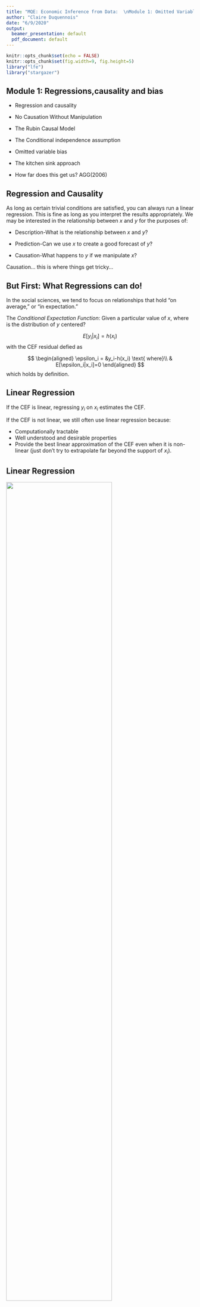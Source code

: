---
title: "MQE: Economic Inference from Data:  \nModule 1: Omitted Variable Bias"
author: "Claire Duquennois"
date: "6/9/2020"
output:
  beamer_presentation: default
  pdf_document: default
---


```{r setup, include=FALSE}
knitr::opts_chunk$set(echo = FALSE)
knitr::opts_chunk$set(fig.width=9, fig.height=5) 
library("lfe")
library("stargazer")
```
## Module 1: Regressions,causality and bias

- Regression and causality

- No Causation Without Manipulation

- The Rubin Causal Model

- The Conditional independence assumption

- Omitted variable bias

- The kitchen sink approach

- How far does this get us? AGG(2006)


## Regression and Causality

As long as certain trivial conditions are satisfied, you can always run a linear regression. This is fine as long as you interpret the results appropriately. We may be interested in the relationship between $x$ and $y$ for the purposes of:

- Description-What is the relationship between $x$ and $y$?

- Prediction-Can we use $x$ to create a good forecast of $y$?

- Causation-What happens to $y$ if we manipulate $x$?

Causation... this is where things get tricky...

## But First: What Regressions can do!

In the social sciences, we tend to focus on relationships that hold "on average," or "in expectation."  

The *Conditional Expectation Function*: Given a particular value of $x$, where is the distribution of $y$ centered?

$$
E[y_i|x_i]=h(x_i)
$$
with the CEF residual defied as

$$
\begin{aligned}
\epsilon_i = &y_i-h(x_i) \text{ where}\\ 
& E[\epsilon_i|x_i]=0
\end{aligned}
$$
which holds by definition. 

## Linear Regression

If the CEF is linear, regressing $y_i$ on $x_i$ estimates the CEF. 

If the CEF is not linear, we still often use linear regression because:

- Computationally tractable
- Well understood and desirable properties
- Provide the best linear approximation of the CEF even when it is non-linear (just don't try to extrapolate far beyond the support of $x_i$).

## Linear Regression

\center ![]("images\linearprojectioncomic.png"){width=75%}



## Estimating the CEF

Let 

$$
y_i=\beta_0+\beta_1x_i+\epsilon
$$

- Run a linear regression of $y_i$ on $x_i$ 

- Get estimates $\hat{\beta}_0$ and $\hat{\beta}_1$ of the true population $\beta_0$ and $\beta_1$

- Calculate $\hat{y}_i=\hat{\beta}_0+\hat{\beta}_1x_i$, the predicted value for $y_i$ given $x_i$, such that 
$$
\hat{y}_i=E[y_i|x_i], \text{ the CEF.}
$$
If you are interested in description or prediction, this is fine and we can end the class here!

## Application: Regression for Prediction

Who might be interested in using regressions for prediction?

Suppose you are a bank interested in predicting customer's ability to repay student loans. You have a subset of CPS data on earnings and the number of years spent in education. You have a subset of CPS data that includes earnings and years in education.

You estimate the following on working age adults (22+):

$$
Income_i=\beta_0+\beta_1 Schooling_i+\epsilon_i
$$

## Application: Lets do some coding!

\center ![]("images\code_quality.png"){width=75%}

## Application: Regression for Prediction

\tiny
```{r chunk1, echo = TRUE}

mydata<-read.csv("data/cps_clean.csv")

reg1<-lm(inctot~edu,mydata[mydata$age>22,])
summary(reg1)

```
\normalsize
So an extra year of education **predicts** earnings that are 8,054 USD higher (since $\hat{\beta}_1=8054$). 

## Application: Regression for Prediction

\center ![]("images\scatterintuitioncomic.png"){width=75%}


## Application: Regression for Prediction
\tiny
```{r chunk1a, echo = TRUE}

plot(mydata[mydata$age>22 & mydata$inctot<300000,]$edu, 
     mydata[mydata$age>22 & mydata$inctot<300000,]$inctot)
```

## Application: Regression for Prediction

Using these estimate we can predict the difference in annual income between a high school and college grad as

$$\begin{aligned}
\widehat{Income}_{col}-\widehat{Income}_{hs} & =(\hat{\beta_0}+\hat{\beta_1}*16)-(\hat{\beta_0}+\hat{\beta_1}*12)\\
& =\hat{\beta_1}*4\\
& = 8,054*4=\$32,216.
\end{aligned}$$

So we would **predict** annual returns of $32,216.

## Application: Regression for Prediction

Alternatively, we could create an indicator variable set to 1 for individuals with college educations and estimate it on the subset of individuals who have at least 12 years of schooling:

\begin{equation}
\begin{split}
Income_i=\beta_0+\beta_1 CollGrad_i+\epsilon_i
\end{split}
\end{equation}

## Application: Regression for Prediction

\tiny
```{r chunk2, echo=TRUE}

mydata$collgrad<-0
mydata$collgrad[mydata$edu>=16]<-1

reg2<-lm(inctot~collgrad,mydata[mydata$edu>=12 & mydata$age>22,])
summary(reg2)

```

\normalsize
$\hat{\beta}_1=44,842$, so having a four year college degree \textbf{predicts} earnings that are \$44,842 higher.


## Application: Regression for Prediction

The key point: we are not saying that the college degree **caused** higher earnings, but it does **predict** higher earnings. For many applications, prediction is enough. 

To get causation, we need to do a lot more work. 

\center ![]("images\corcauscomic.png"){width=75%}


## "No Causation Without Manipulation"

**What if we are interested in causal effects?** 

It was easy to estimate the relationship between income and schooling. As illustrated in the application, I estimated

$$
Income_i=\beta_0+\beta_i Schooling_i+\epsilon 
$$
and was able to recover the conditional expectation function

$$
E[Income_i|Schooling_i]=\hat{Income}_i=\hat{\beta}_0+\hat{\beta}_1Schooling_i 
$$
BUT this only tells us how income and schooling co-vary. This **DOES NOT** tell us what would happen to income if there was an **"exogenous"** change in schooling. 

## What is the difference? 

Here, schooling is **"endogenously"** determined. For example:

- those who expect to benefit the most select into schooling.

- those with the highest family incomes select into schooling. 

A regression coefficient estimated using data on **endogenous** schooling choices will not  correspond to the effects of an **exogenous** change in schooling. 

To estimate the **causal** effect, we will need to identify some type of **manipulation** that created an **exogenous** change in schooling.  

## A note on interpretation

It in NOT the case that the endogenous estimate is \textit{wrong} and the exogenous estimate is \textit{right}. They are simply measuring different things and should be interpreted accordingly. 

Regarding our estimates using the endogenous CPS data:

**CORRECT:**

*"We can expect the earnings of a person with one additional year of schooling to be $ $\hat{\beta}_1$ higher."*

**INCORRECT:**

*"One additional year of schooling CAUSES earnings to increase by $ $\hat{\beta}_1$."*


## The Rubin Causal Model

**_Two roads diverged in a yellow wood,_**  
**_And sorry I could not travel both_**  
**_--Robert Frost_**

To understand causal inference, it is helpful to think about how a unit has different potential outcomes depending on it's treatment status. 

## The Rubin Causal Model


Let $D_i$ be a binary treatment variable that could affect outcome $Y_i$. Each unit faces two potential outcomes:

$$
\begin{split}
Y_i& = \begin{cases}
      Y_i(1) & \text{ if } D_i=1 \text{ (\textit{the treatment condition})}\\
      Y_i(0) & \text{ if } D_i=0 \text{ (\textit{the control condition})}
    \end{cases}  \\
\end{split}
$$
The problem: Unobserved **counterfactuals**. We will never observe both $Y_i(1)$ and $Y_i(0)$. 


## Example: Does going to college cause higher earnings?


Let the treatment, $D_i$ be going to college. Each high school graduate faces two potential outcomes:

$$
\begin{split}
\text{\textit{potential outcomes}}= \begin{cases}
      earn_{i,col} & \text{ if \textit{i} goes to college} \text{ (\textit{treatment})}\\
      earn_{i,no col} & \text{ if \textit{i} no college} \text{ (\textit{control})}
    \end{cases}  
\end{split}
$$

We can conceive of both  $earn_{i,col}$ and $earn_{i,no col}$ (but will only ever observe one or the other).

The treatment is potentially manipulable: we can imagine a policy or intervention that could make either of these values observable. 

## "No Causation without Manipulation" (2)

Can you conceptualize both $Y_i(1)$ and $Y_i(0)$ for the same unit?

**\underline{If no:}** D does not correspond to a potentially manipulable treatment.

- We need to further define the problem. 

**Example: Does being a woman \underline{cause} lower earnings?**

It is not possible for me to imagine some intervention that would reveal what my earnings outcome would have been if I was a man. 

We know that being a woman **_predicts_** lower earnings, but the causal question as posed is ill defined.

## Causal Effects

Define the causal effect of treatment $D=1$ on outcome $Y$ for unit $i$ as

$$
Y_i(1)-Y_i(0)=\tau_i
$$
Note: the treatment effect is relative and specific to observation $i$.

But how can we identify $\tau_i$ if we never observe both $Y_i(1)$ and $Y_i(0)$ for a given unit?

## The Fundamental Problem of Causal Inference

It is impossible to observe the value of $Y_i(1)$ and $Y_i(0)$ in the same unit $i$ and, therefore, it is impossible to observe $\tau_i$, the effect for unit $i$ of the treatment on it's outcome, $Y_i$. (Holland 1986)

\centering
__So, are we doomed?__

\raggedright

No! Though we can't identify $\tau_i$ at the unit level, we can identify the *Average Causal Treatment Effect* (ATE) 



$$
\bar{\tau}=E[Y_i(1)-Y_i(0)]=E[Y_i(1)]-E[Y_i(0)]
$$

with the right research design, we can recover $\bar{\tau}$.

## The Conditional Independence Assumption


Suppose a constant treatment effect such that $\tau=Y_i(1)-Y_i(0)$. Since

$$
\begin{aligned}
Y_i&=Y_i(0)+(Y_i(1)-Y_i(0))D_i\\
&=Y_i(0)+\tau D_i\\
&=E[Y_i(0)]+\tau D_i+Y_i(0)-E[Y_i(0)]\\
&=\alpha+\tau D_i+\eta_i
\end{aligned}
$$
where $\alpha=E[Y_i(0)]$, $\tau=Y_i(1)-Y_i(0)$ and $\eta_i$ is the random part of $Y_i(0)$ since $\eta_i=Y_i(0)-E[Y_i(0)]$. 

## The Conditional Independence Assumption

The expected outcomes of someone with and someone without treatment is then given by 

$$
\begin{aligned}
E[Y_i(1)]&=\alpha+\tau+E[\eta_i|D_i=1]\\
E[Y_i(0)]&=\alpha+E[\eta_i|D_i=0]
\end{aligned}
$$

so that the difference between these outcomes can be broken down into 

$$
 E[Y_i(1)]-E[Y_i(0)] = 
    \underbrace{\tau}_\text{treatment effect} + \underbrace{E[\eta_i|D_i=1]-E[\eta_i|D_i=0]}_\text{selection bias}
$$



## The Conditional Independence Assumption

So if I run $Y_i=\alpha+\tau D_i+\eta_i$, the estimated $\tilde{\tau}\neq \tau$ if there is selection bias such that $E[\eta_i|D_i=1]\neq E[\eta_i|D_i=0]$. 

This will occur if absent treatment, those who would select into treatment have a different expected outcome compared to those who would not select into treatment
$$
E[Y_i(0)|D_i=1]\neq E[Y_i(0)|D_i=0],
$$ 
because treatment is not random. Formally,

$$
\{Y_i(1), Y_i(0)\} \not\perp  D_i.
$$

## Example

I naively use my observational CPS data and estimate 
$$
\begin{split}
earnings_i=\tilde{\alpha}+\tilde{\tau} college_i+\epsilon_i.
\end{split}
$$
If I want to estimate $\tau$, the **causal** effect of a college degree on earnings, this estimate, $\tilde{\tau}$ will be biased: $E[\tilde{\tau}]\neq \tau$. 

Why? 

\underline{Selection bias:} If people who receive college degrees would have had higher earnings even without the degree,

$$
E[\eta_i|D_i=1]>E[\eta_i|D_i=0].
$$


## The Conditional Independence Assumption

**The Conditional Independence Assumption**: conditional on observed characteristics, $X_i$, selection bias disappears and 
$$
\{Y_i(1), Y_i(0)\} \perp  D_i|X_i.
$$

If CIA holds, once I control for $X_i$, treatment is as good as randomly assigned. If this is the case, our comparisons have a causal interpretation and 

$$
E[Y_i(1)|X_i]-E[Y_i(0)|X_i]=E[Y_i(1)-Y_i(0)|X_i].
$$

## The Conditional Independence Assumption

\center ![]("images\ciacomic.png"){width=50%}

## CIA in Regressions

If I estimate $Y_i=\alpha+\tau D_i +\eta_i$, $E[\tilde{\tau}]\neq \tau$ due to selection bias. **Now suppose CIA holds given a vector of observed covariates, $X'_i$.**

- I can decompose $\eta_i$:  $\eta_i=X'_i\gamma+\nu_i$ with: $E[\eta_i|X_i]=X'_i\gamma$

- If the CIA assumption holds, then 
$$
E[Y_i(D)|X_i]=\alpha+\tau D_i+X'_i \gamma
$$
and 
$$
Y_i(D)=\alpha+\tau D_i+X'_i \gamma+\nu_i
$$
where the $\nu_i$ residuals are uncorrelated with $D_i$ and $X'_i$.

- Thus
$$
E[\hat{\tau}]=\tau
$$
and we can interpret $\hat{\tau}$ as the causal effect of interest.


## Example: 

If I estimate $Income_i=\tilde{\alpha}+\tilde{\tau}college_i+\epsilon_i$ we saw that  $E[\tilde{\tau}]\neq\tau$ due to selection bias. 

**Suppose CIA holds if I condition on a student's household income.**
(ie. if I control for student household income, which students complete college is as good as randomly assigned) .

Then
$$
earnings_i=\hat{\alpha}+\hat{\tau}+\hat{\gamma}hhinc_i+\epsilon_i
$$
 and $E[\hat{\tau}]=\tau$: a college degree causes earnings to increase by $\hat{\tau}$ USD. 
 
 **WARNING: This is a big assumption, that often does not hold.** 



## Omitted Variable Bias

Suppose the true model is given by 
$$
Y_i=\beta_0+\beta_1 x_{1i}+\beta_2 x_{2i}+\nu_i
$$
but I failed to include $x_{2i}$ and instead estimated 
$$
Y_i=\tilde{\beta}_0+\tilde{\beta}_1 x_{1i}+\epsilon_i.
$$
If there is a relationship between $x_{1i}$ and $x_{2i}$ such that 
$$
x_{2i}=\rho_0+\rho_1 x_{1i}+\varepsilon_i
$$
we can substitute this into the first equation and by rearranging,
$$
Y_i=\underbrace{(\beta_0+\beta_2\rho_0)}_{\tilde{\beta}_0}+\underbrace{(\beta_1+\beta_2 \rho_2)}_{\tilde{\beta}_1} x_{1i}+\underbrace{(\beta_2 \varepsilon_i+\nu_i)}_{\epsilon_i},
$$
show that 
$$
\tilde{\beta_1}=\underbrace{\beta_1}_\text{treatment effect}+\underbrace{\beta_2 \rho_2}_\text{bias}.
$$

## Omitted variable bias

$$
\tilde{\beta_1}-\beta_1=\underbrace{\beta_2 \rho_2}_\text{bias}
$$

We can thus sign the bias by signing $\beta_2$, the covariance between $x_{2i}$ and $Y_i$, and signing $\rho_2$, the covariance between $x_{2i}$ and $x_{1i}$. 

|--------------------| $Cov(x,x_{ov})>0$ | $Cov(x,x_{ov})<0$|
| ------------------ | ----------------- | ---------------- |
|  $Cov(y,x_{ov})>0$ | Upward Bias       | Downward Bias    |
| $Cov(y,x_{ov})<0$  | Downward Bias     | Upward Bias      |



## Example: Using CPS data

I am interested in how health related to income. Using my CPS sample of working age adults I estimate
$$
Income_i=\beta_0+\beta_1Health_i+\epsilon, 
$$
where heath is an respondents subjective assessment of their health with 1 being very health and 5 being very unhealthy. 

## Example: Using CPS data

\tiny
```{r chinkhealth1, echo=TRUE}
reghealth<-lm(inctot~health,mydata)
summary(reghealth)
```
\normalsize


## Example: Using CPS data

How might the omission of age be biasing these estimates?

- $cov(health_i,age_i)>0$ 

- $cov(income_i,age_i)>0$

- $\Rightarrow$ upward bias. 

## Example: Using CPS data

\tiny
```{r chunk4, echo=TRUE}

reghealth2<-lm(inctot~health+age ,mydata)
summary(reghealth2)

```
\normalsize



## Example: Using CPS data

How might the omission of schooling be biasing these estimates?

- $cov(health_i,schooling_i)<0$ 

- $cov(income_i,schooling_i)>0$ 

- $\Rightarrow$ downward bias. 

## Example: Using CPS data

\tiny
```{r chunk5, echo=TRUE}

reghealth3<-lm(inctot~health+age+edu ,mydata)
summary(reghealth3)

```
\normalsize


## Example: Presenting results

\tiny
```{r chunk6, echo=TRUE,  results = "asis"}

stargazer(reghealth,reghealth2, reghealth3, type="latex", header=FALSE, 
          title="Income and health", omit.stat=c("f", "ser"))


```
\normalsize
Check out jakeruss.com/cheatsheets/stargazer/

## Example: Using CPS data

So is our estimate of $\beta_1$ in column 3 the causal effect of health on income? 

Does the CIA hold?

Conditional on age and schooling, is subjective health as good as randomly assigned?



## Building intuition: A simulation

Suppose the data generating process (DGP) is as follows: my outcome variable, $Y$ depends on two variables, $V_1$ and $V_2$ such that 

$$
Y_i=\beta_0+\beta_1 V_{1i}+\beta_2 V_{2i}+\epsilon_i
$$

where $V_1$ and $V_2$ are correlated with $Cor(V_1,V_2)=0.5$. 


\tiny
```{r sim1, echo=TRUE}
library(MASS)
library(ggplot2)

set.seed(1999)
out <- as.data.frame(mvrnorm(1000, mu = c(0,0), 
                     Sigma = matrix(c(1,0.5,0.5,1), ncol = 2), 
                     empirical = TRUE))
cor(out)

```
\normalsize

##  Building intuition: A simulation



```{r sim1a, echo=TRUE }

plot(out)

```

##  Building intuition: A simulation

I add an error term for each observation and then simulate the true DGP with $\beta_1=5$ and $\beta_2=7$.

\tiny
```{r sim2, echo=TRUE}
out$error<-rnorm(1000, mean=0, sd=1)

B1<-5
B2<-7

out$Y<-out$V1*B1+out$V2*B2+out$error
```
\normalsize
I can now estimate the correct model and an under-specified model: 


\tiny
```{r sim2a, echo=TRUE}
sim1<-lm(Y~V1+V2, data=out)

sim2<-lm(Y~V1, data=out)

```
\normalsize

##  Building intuition: A simulation

\tiny
```{r sim2b, echo=TRUE, results = "asis"}

stargazer(sim1,sim2, type="latex", header=FALSE, 
          title="Omitted Variable Bias Simulation", omit.stat=c("f", "ser"))
```
\normalsize

$\tilde{\beta}_1$ is upward biased since  $Cor(V_1,V_2)>0$ and $Cor(Y,V_2)>0$.

##  Building intuition: A simulation

What is adding the $V_2$ control doing? How does it change the $V_1$ coefficient? 

- Adding $V_2$ in the regression removes the variation in the outcome variable that is explained by that control variable.

- The estimates can now be based on the variation due to the explanatory variable you are actually interested in.

To see this, I generate $adjY$ that "corrects" $Y$ by removing the variation in $Y$ that is explained by $V_2$. (I can do this since I know the true $\beta_2$.)


```{r sim 6, echo=TRUE}

out$adjY<-out$Y-B2*out$V2
```


##  Building intuition: A simulation

\tiny
```{r sim6a, echo=TRUE, results = "asis"}
sim3<-lm(adjY~V1, data=out)

stargazer(sim1,sim2,sim3, type="latex", header=FALSE, 
          title="Omitted Variable Bias Simulation 2", omit.stat=c("f", "ser"))
```
\normalsize

##  Building intuition: A simulation

\tiny
```{r key 4, echo=TRUE, results = "asis"}
plotted<-ggplot(out, aes(V1, y = value, color = variable)) + 
    geom_point(aes(y = Y, col = "Y")) + 
    geom_point(aes(y = adjY, col = "adjY"))+
    geom_smooth(method='lm', aes(y = Y, col = "Y"))+
    geom_smooth(method='lm', aes(y = adjY, col = "adjY"))

plotted

```

\normalsize


## The kitchen sink 

Adding more controls is not always better.

- Irrelevant variables

- Bad controls

Moreover, without a carefully thought out research design, omitted variable bias will still be a problem. 



## Caveat: Including irrelevant variables

Suppose I estimate 
$$
\tilde y=\tilde \beta_0 + \tilde \beta_1x_1 + \tilde\beta_2x_2
$$
even though the true model is actually 

$$
E[y|x_1]=\beta_0+\beta_1x_1
$$ 

- Including $x_2$ will not bias our estimation: $E[\tilde{\beta_1}]= \beta_1$.

- The variance of our estimator will be less precise: $Var(\tilde{\beta_1})\geq Var(\hat{\beta_1})$.

## Caveat: Including irrelevant variables


\center ![]("images\curvefittingcomic.png"){width=45%}


## Caveat: Bad Controls

Some control variables could themselves be outcomes of the treatment you are evaluating.

Good controls are variables that were fixed at the time treatment was determined.

## Bad Controls: Example

You are interested in smoking's effect on birth-weight. You estimate
$$
Brthwgt_i=\beta_0+\beta_1cigday_i+\epsilon
$$
but are concerned there may be important omitted variables. 

You data includes information on the following: the mother's age, the mother's education level, the number of previous pregnancies, 
the number of prenatal doctor visits, mother's weight gain during pregnancy, and alcohol use during pregnancy. 

Which of these control variables should you consider adding to your specification? 


## How far do controls get us?

The key (untestable) assumption is that you have controlled for everything that matters.

You are assuming that treatment assignment is "as good as randomly assigned"- after you have conditioned on the controls.

You are assuming that if there is any systematic selection into "treatment", it only depends on the observable variables you are controlling for. 

**These are VERY STRONG assumptions (that often do not hold).**

## There is no Santa Claus: Arseneaux, Gerber and Green (2006)

Evaluate a "Get out the Vote" mobilization:

- Who gets called ($Call_i$) is random

- Who answers the call ($Contact_i$) is not

Will the following approach give us an unbiased estimate of the causal effect of being contacted on voting?
$$
Vote_i=\alpha+\tau Contact_i+\epsilon_i
$$

## There is no Santa Claus: AGG (2006)

\tiny
```{r repagg1, echo=TRUE}
library(haven)
library(here)
library(lfe)
library(dplyr)
```


## There is no Santa Claus: AGG (2006)
\tiny
```{r repagg1aa, echo=TRUE, results = "asis"}
agg_data<-read_dta("data/IA_MI_merge040504.dta")
nrow(agg_data)

##scalling the vote02 variable to remove excess 0's from tables
agg_data$vote02<-100*as.numeric(agg_data$vote02)

#note: basic controls are included since the randomization happened at the state level
#and to distinguish between competitive and un-competitive races in each state.
regols1<-felm(vote02~contact+state+comp_mi+comp_ia,agg_data)

#Getting an unbiased estimate using insturumental variables approach
regexp1<-felm(vote02~state+comp_mi+comp_ia|0|(contact~treat_real+state+comp_mi+comp_ia),agg_data)

 
```


## There is no Santa Claus: AGG (2006)

\tiny
```{r repagg1a, echo=TRUE, results = "asis"}
stargazer(regols1,regexp1, type='latex', se = list(regols1$rse,regexp1$rse),
          header=FALSE,  title="AGG replication 1",omit.stat=c("f", "ser"), single.row = TRUE)
```


## There is no Santa Claus: AGG (2006)

Our OLS estimator it not doing so good: $\tilde{\tau}>\tau$.

Why? 

- the people that are contacted are the type of person who is more likely to vote already

- $cor(Vote,Type)>0$ and $cor(Contact,Type)>0$ biasing our estimates upward. 

Can OLS do better? AGG have lots of controls in their data. 

## There is no Santa Claus: AGG (2006)

\tiny 
```{r repagg2, echo=TRUE, results = "asis"}

regols2<-felm(vote02~contact+state+comp_mi+comp_ia+persons+age+
                female2+newreg+vote00+vote98+fem_miss|county+st_hse+st_sen,agg_data)

regexp2<-felm(vote02~state+comp_mi+comp_ia+persons+age+
                female2+newreg+vote00+vote98+fem_miss|county+st_hse+st_sen|
(contact~treat_real+state+comp_mi+comp_ia+persons+age
 +female2+newreg+vote00+vote98+fem_miss),agg_data)

```

## There is no Santa Clause: AGG (2006)


\center ![]("images\codecomic2.png"){width=50%}


## There is no Santa Claus: AGG (2006)

\tiny
```{r repagg2a, echo=TRUE, results = "asis"}
stargazer(regols2,regexp2, type='latex', se = list(regols2$rse,regexp2$rse),
          header=FALSE,  title="AGG replication 2",omit.stat=c("f", "ser"), single.row = TRUE)
```

## There is no Santa Claus: AGG (2006)

Our OLS estimates are still biased. Even with all these controls, $\tilde{\tau}>\tau$.

Unless you had a variable that told you if the person is the type to answer and talk to an unknown caller about voting, the kitchen sink approach will not solve the OVB problem.

